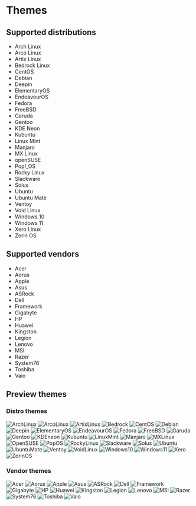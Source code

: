 # Themes

## Supported distributions

- Arch Linux
- Arco Linux
- Artix Linux
- Bedrock Linux
- CentOS
- Debian
- Deepin
- ElementaryOS
- EndeavourOS
- Fedora
- FreeBSD
- Garuda
- Gentoo
- KDE Neon
- Kubuntu
- Linux Mint
- Manjaro
- MX Linux
- openSUSE
- Pop!_OS
- Rocky Linux
- Slackware
- Solus
- Ubuntu
- Ubuntu Mate
- Ventoy
- Void Linux
- Windows 10
- Windows 11
- Xero Linux
- Zorin OS

## Supported vendors

- Acer
- Aorus
- Apple
- Asus
- ASRock
- Dell
- Framework
- Gigabyte
- HP
- Huawei
- Kingston
- Legion
- Lenovo
- MSI
- Razer
- System76
- Toshiba
- Vaio

## Preview themes

### Distro themes

![ArchLinux](https://raw.githubusercontent.com/AdisonCavani/distro-grub-themes/master/preview/Arch%20Linux.png)
![ArcoLinux](https://raw.githubusercontent.com/AdisonCavani/distro-grub-themes/master/preview/Arco%20Linux.png)
![ArtixLinux](https://raw.githubusercontent.com/AdisonCavani/distro-grub-themes/master/preview/Artix%20Linux.png)
![Bedrock](https://raw.githubusercontent.com/AdisonCavani/distro-grub-themes/master/preview/Bedrock.png)
![CentOS](https://raw.githubusercontent.com/AdisonCavani/distro-grub-themes/master/preview/CentOS.png)
![Debian](https://raw.githubusercontent.com/AdisonCavani/distro-grub-themes/master/preview/Debian.png)
![Deepin](https://raw.githubusercontent.com/AdisonCavani/distro-grub-themes/master/preview/Deepin.png)
![ElementaryOS](https://raw.githubusercontent.com/AdisonCavani/distro-grub-themes/master/preview/ElementaryOS.png)
![EndeavourOS](https://raw.githubusercontent.com/AdisonCavani/distro-grub-themes/master/preview/EndeavourOS.png)
![Fedora](https://raw.githubusercontent.com/AdisonCavani/distro-grub-themes/master/preview/Fedora.png)
![FreeBSD](https://raw.githubusercontent.com/AdisonCavani/distro-grub-themes/master/preview/FreeBSD.png)
![Garuda](https://raw.githubusercontent.com/AdisonCavani/distro-grub-themes/master/preview/Garuda.png)
![Gentoo](https://raw.githubusercontent.com/AdisonCavani/distro-grub-themes/master/preview/Gentoo.png)
![KDEneon](https://raw.githubusercontent.com/AdisonCavani/distro-grub-themes/master/preview/KDEneon.png)
![Kubuntu](https://raw.githubusercontent.com/AdisonCavani/distro-grub-themes/master/preview/Kubuntu.png)
![LinuxMint](https://raw.githubusercontent.com/AdisonCavani/distro-grub-themes/master/preview/Linux%20Mint.png)
![Manjaro](https://raw.githubusercontent.com/AdisonCavani/distro-grub-themes/master/preview/Manjaro.png)
![MXLinux](https://raw.githubusercontent.com/AdisonCavani/distro-grub-themes/master/preview/MX%20Linux.png)
![OpenSUSE](https://raw.githubusercontent.com/AdisonCavani/distro-grub-themes/master/preview/OpenSUSE.png)
![PopOS](https://raw.githubusercontent.com/AdisonCavani/distro-grub-themes/master/preview/PopOS.png)
![RockyLinux](https://raw.githubusercontent.com/AdisonCavani/distro-grub-themes/master/preview/Rocky%20Linux.png)
![Slackware](https://raw.githubusercontent.com/AdisonCavani/distro-grub-themes/master/preview/Slackware.png)
![Solus](https://raw.githubusercontent.com/AdisonCavani/distro-grub-themes/master/preview/Solus.png)
![Ubuntu](https://raw.githubusercontent.com/AdisonCavani/distro-grub-themes/master/preview/Ubuntu.png)
![UbuntuMate](https://raw.githubusercontent.com/AdisonCavani/distro-grub-themes/master/preview/UbuntuMate.png)
![Ventoy](https://raw.githubusercontent.com/AdisonCavani/distro-grub-themes/master/preview/Ventoy.png)
![VoidLinux](https://raw.githubusercontent.com/AdisonCavani/distro-grub-themes/master/preview/Void%20Linux.png)
![Windows10](https://raw.githubusercontent.com/AdisonCavani/distro-grub-themes/master/preview/Windows%2010.png)
![Windows11](https://raw.githubusercontent.com/AdisonCavani/distro-grub-themes/master/preview/Windows%2011.png)
![Xero](https://raw.githubusercontent.com/AdisonCavani/distro-grub-themes/master/preview/Xero.png)
![ZorinOS](https://raw.githubusercontent.com/AdisonCavani/distro-grub-themes/master/preview/ZorinOS.png)

### Vendor themes

![Acer](https://raw.githubusercontent.com/AdisonCavani/distro-grub-themes/master/preview/Acer.png)
![Aorus](https://raw.githubusercontent.com/AdisonCavani/distro-grub-themes/master/preview/Aorus.png)
![Apple](https://raw.githubusercontent.com/AdisonCavani/distro-grub-themes/master/preview/Apple.png)
![Asus](https://raw.githubusercontent.com/AdisonCavani/distro-grub-themes/master/preview/Asus.png)
![ASRock](https://raw.githubusercontent.com/AdisonCavani/distro-grub-themes/master/preview/ASRock.png)
![Dell](https://raw.githubusercontent.com/AdisonCavani/distro-grub-themes/master/preview/Dell.png)
![Framework](https://raw.githubusercontent.com/AdisonCavani/distro-grub-themes/master/preview/Framework.png)
![Gigabyte](https://raw.githubusercontent.com/AdisonCavani/distro-grub-themes/master/preview/Gigabyte.png)
![HP](https://raw.githubusercontent.com/AdisonCavani/distro-grub-themes/master/preview/HP.png)
![Huawei](https://raw.githubusercontent.com/AdisonCavani/distro-grub-themes/master/preview/Huawei.png)
![Kingston](https://raw.githubusercontent.com/AdisonCavani/distro-grub-themes/master/preview/Kingston.png)
![Legion](https://raw.githubusercontent.com/AdisonCavani/distro-grub-themes/master/preview/Legion.png)
![Lenovo](https://raw.githubusercontent.com/AdisonCavani/distro-grub-themes/master/preview/Lenovo.png)
![MSI](https://raw.githubusercontent.com/AdisonCavani/distro-grub-themes/master/preview/MSI.png)
![Razer](https://raw.githubusercontent.com/AdisonCavani/distro-grub-themes/master/preview/Razer.png)
![System76](https://raw.githubusercontent.com/AdisonCavani/distro-grub-themes/master/preview/System76.png)
![Toshiba](https://raw.githubusercontent.com/AdisonCavani/distro-grub-themes/master/preview/Toshiba.png)
![Vaio](https://raw.githubusercontent.com/AdisonCavani/distro-grub-themes/master/preview/Vaio.png)
